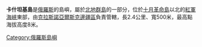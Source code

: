 '''卡什坦基島'''是[[俄羅斯|俄羅斯]]的島嶼，屬於[[北地群島|北地群島]]的一部分，位於[[十月革命島|十月革命島]]以北的[[紅軍海峽|紅軍海峽]]東部，由[[克拉斯諾亞爾斯克邊疆區|克拉斯諾亞爾斯克邊疆區]]負責管轄，長2.4公里、寬500米，最高點海拔高度8米。

{{Russia-geo-stub}}
[[Category:俄羅斯島嶼|Category:俄羅斯島嶼]]